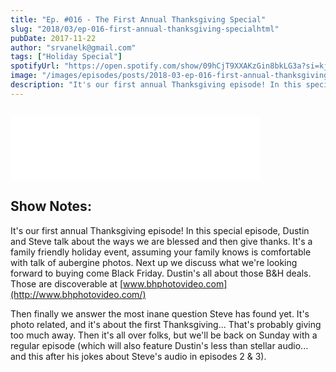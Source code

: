 ```yaml
---
title: "Ep. #016 - The First Annual Thanksgiving Special"
slug: "2018/03/ep-016-first-annual-thanksgiving-specialhtml"
pubDate: 2017-11-22
author: "srvanelk@gmail.com"
tags: ["Holiday Special"]
spotifyUrl: "https://open.spotify.com/show/09hCjT9XXAKzGin8bkLG3a?si=kjRZvQ1JTb6Ov3HVzSSlWA"
image: "/images/episodes/posts/2018-03-ep-016-first-annual-thanksgiving-specialhtml/THANKS.webp"
description: "It's our first annual Thanksgiving episode! In this special episode, Dustin and Steve talk about the ways we are blessed and then give thanks. It's a family friendly holiday event, assuming your family knows is comfortable with talk of aubergine photos. Next up we discuss what we're looking forward to buying come Black Friday. Dustin's all about those B&H deals. Those are discoverable at www.bhphotovideo.com"
---
```


<figure>
  <img src="/images/episodes/posts/2018-03-ep-016-first-annual-thanksgiving-specialhtml/THANKS.webp" alt="" />
</figure>
<iframe class="embedly-embed" src="//cdn.embedly.com/widgets/media.html?src=https%3A%2F%2Fanchor.fm%2Fweddingphotohangover%2Fembed%2Fepisodes%2FEp--016---The-First-Annual-Thanksgiving-Special-e1rihk&url=https%3A%2F%2Fanchor.fm%2Fweddingphotohangover%2Fepisodes%2FEp--016---The-First-Annual-Thanksgiving-Special-e1rihk&image=https%3A%2F%2Fd3t3ozftmdmh3i.cloudfront.net%2Fstaging%2Fpodcast_uploaded_episode400%2F805714%2F805714-1532296921103-a01d9525784ff.jpg&key=61d05c9d54e8455ea7a9677c366be814&type=text%2Fhtml&schema=anchor&wmode=opaque" width="400" height="102" scrolling="no" frameborder="0" allow="autoplay; fullscreen" allowfullscreen="true"></iframe>

## Show Notes:
It's our first annual Thanksgiving episode! In this special episode, Dustin and Steve talk about the ways we are blessed and then give thanks. It's a family friendly holiday event, assuming your family knows is comfortable with talk of aubergine photos. Next up we discuss what we're looking forward to buying come Black Friday. Dustin's all about those B&H deals. Those are discoverable at [www.bhphotovideo.com](http://www.bhphotovideo.com/)

Then finally we answer the most inane question Steve has found yet. It's photo related, and it's about the first Thanksgiving... That's probably giving too much away. Then it's all over folks, but we'll be back on Sunday with a regular episode (which will also feature Dustin's less than stellar audio... and this after his jokes about Steve's audio in episodes 2 & 3).
